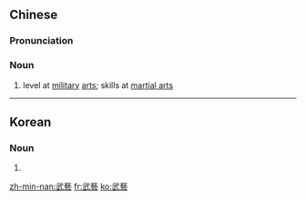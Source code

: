 {{also|武芸|武艺}}
==Chinese==
{{zh-forms|s=武艺}}

===Pronunciation===
{{zh-pron
|m=wǔyì
|c=mou5 ngai6
|mn=bú-gē
|cat=n
}}

===Noun===
{{zh-noun}}

# level at [[military]] [[art]]s; skills at [[martial art]]s

{{zh-cat|Martial arts}}

----

==Korean==
{{ko-hanjatab}}

===Noun===
{{ko-noun|hj|hangeul=무예}}

# {{hanja form of|무예|[[martial art]]}}

[[zh-min-nan:武藝]]
[[fr:武藝]]
[[ko:武藝]]